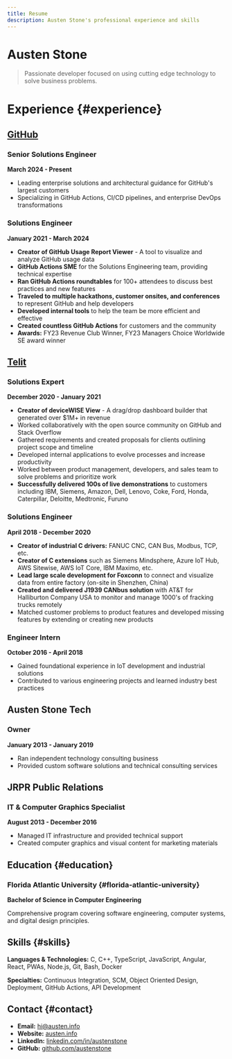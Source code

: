 ```yaml
---
title: Resume
description: Austen Stone's professional experience and skills
---
```


# Austen Stone

> Passionate developer focused on using cutting edge technology to solve business problems.

# Experience {#experience}

## [GitHub](https://github.com/)

### Senior Solutions Engineer
**March 2024 - Present**

- Leading enterprise solutions and architectural guidance for GitHub's largest customers
- Specializing in GitHub Actions, CI/CD pipelines, and enterprise DevOps transformations

### Solutions Engineer
**January 2021 - March 2024**

- **Creator of GitHub Usage Report Viewer** - A tool to visualize and analyze GitHub usage data
- **GitHub Actions SME** for the Solutions Engineering team, providing technical expertise
- **Ran GitHub Actions roundtables** for 100+ attendees to discuss best practices and new features  
- **Traveled to multiple hackathons, customer onsites, and conferences** to represent GitHub and help developers
- **Developed internal tools** to help the team be more efficient and effective
- **Created countless GitHub Actions** for customers and the community
- **Awards:** FY23 Revenue Club Winner, FY23 Managers Choice Worldwide SE award winner


## [Telit](https://www.telit.com/)

### Solutions Expert
**December 2020 - January 2021**

- **Creator of deviceWISE View** - A drag/drop dashboard builder that generated over $1M+ in revenue
- Worked collaboratively with the open source community on GitHub and Stack Overflow
- Gathered requirements and created proposals for clients outlining project scope and timeline
- Developed internal applications to evolve processes and increase productivity
- Worked between product management, developers, and sales team to solve problems and prioritize work
- **Successfully delivered 100s of live demonstrations** to customers including IBM, Siemens, Amazon, Dell, Lenovo, Coke, Ford, Honda, Caterpillar, Deloitte, Medtronic, Furuno


### Solutions Engineer
**April 2018 - December 2020**

- **Creator of industrial C drivers:** FANUC CNC, CAN Bus, Modbus, TCP, etc.
- **Creator of C extensions** such as Siemens Mindsphere, Azure IoT Hub, AWS Sitewise, AWS IoT Core, IBM Maximo, etc.
- **Lead large scale development for Foxconn** to connect and visualize data from entire factory (on-site in Shenzhen, China)
- **Created and delivered J1939 CANbus solution** with AT&T for Halliburton Company USA to monitor and manage 1000's of fracking trucks remotely
- Matched customer problems to product features and developed missing features by extending or creating new products


### Engineer Intern
**October 2016 - April 2018**

- Gained foundational experience in IoT development and industrial solutions
- Contributed to various engineering projects and learned industry best practices


## Austen Stone Tech

### Owner
**January 2013 - January 2019**

- Ran independent technology consulting business
- Provided custom software solutions and technical consulting services


## JRPR Public Relations

### IT & Computer Graphics Specialist
**August 2013 - December 2016**

- Managed IT infrastructure and provided technical support
- Created computer graphics and visual content for marketing materials

## Education {#education}

### Florida Atlantic University {#florida-atlantic-university}
**Bachelor of Science in Computer Engineering**

Comprehensive program covering software engineering, computer systems, and digital design principles.

## Skills {#skills}
**Languages & Technologies:** C, C++, TypeScript, JavaScript, Angular, React, PWAs, Node.js, Git, Bash, Docker

**Specialties:** Continuous Integration, SCM, Object Oriented Design, Deployment, GitHub Actions, API Development

## Contact {#contact}
- **Email:** [hi@austen.info](mailto:hi@austen.info)
- **Website:** [austen.info](https://austen.info)
- **LinkedIn:** [linkedin.com/in/austenstone](https://www.linkedin.com/in/austenstone)
- **GitHub:** [github.com/austenstone](https://github.com/austenstone)
